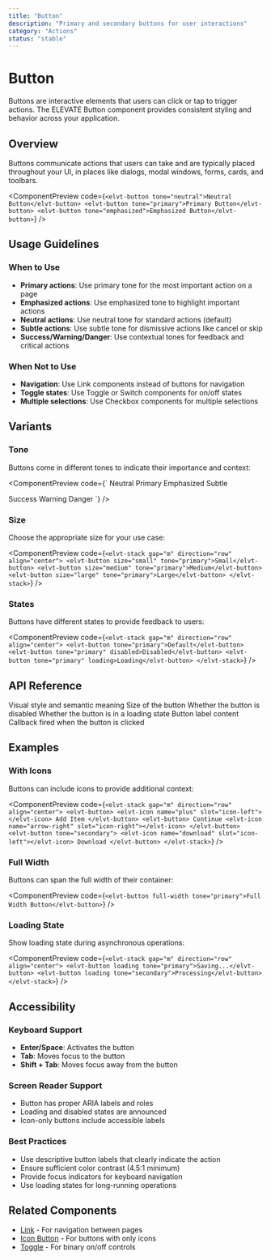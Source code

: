 ```yaml
---
title: "Button"
description: "Primary and secondary buttons for user interactions"
category: "Actions"
status: "stable"
---
```


# Button

Buttons are interactive elements that users can click or tap to trigger actions. The ELEVATE Button component provides consistent styling and behavior across your application.

<ComponentStatus status="stable" />

## Overview

Buttons communicate actions that users can take and are typically placed throughout your UI, in places like dialogs, modal windows, forms, cards, and toolbars.

<ComponentPreview
  code={`<elvt-button tone="neutral">Neutral Button</elvt-button>
<elvt-button tone="primary">Primary Button</elvt-button>
<elvt-button tone="emphasized">Emphasized Button</elvt-button>`}
/>

## Usage Guidelines

### When to Use

- **Primary actions**: Use primary tone for the most important action on a page
- **Emphasized actions**: Use emphasized tone to highlight important actions
- **Neutral actions**: Use neutral tone for standard actions (default)
- **Subtle actions**: Use subtle tone for dismissive actions like cancel or skip
- **Success/Warning/Danger**: Use contextual tones for feedback and critical actions

### When Not to Use

- **Navigation**: Use Link components instead of buttons for navigation
- **Toggle states**: Use Toggle or Switch components for on/off states
- **Multiple selections**: Use Checkbox components for multiple selections

## Variants

### Tone

Buttons come in different tones to indicate their importance and context:

<ComponentPreview
  code={`<elvt-stack gap="m" direction="row" align="center" wrap="wrap">
  <elvt-button tone="neutral">Neutral</elvt-button>
  <elvt-button tone="primary">Primary</elvt-button>
  <elvt-button tone="emphasized">Emphasized</elvt-button>
  <elvt-button tone="subtle">Subtle</elvt-button>
</elvt-stack>

<elvt-stack gap="m" direction="row" align="center" wrap="wrap">
  <elvt-button tone="success">Success</elvt-button>
  <elvt-button tone="warning">Warning</elvt-button>
  <elvt-button tone="danger">Danger</elvt-button>
</elvt-stack>`}
/>

### Size

Choose the appropriate size for your use case:

<ComponentPreview
  code={`<elvt-stack gap="m" direction="row" align="center">
  <elvt-button size="small" tone="primary">Small</elvt-button>
  <elvt-button size="medium" tone="primary">Medium</elvt-button>
  <elvt-button size="large" tone="primary">Large</elvt-button>
</elvt-stack>`}
/>

### States

Buttons have different states to provide feedback to users:

<ComponentPreview
  code={`<elvt-stack gap="m" direction="row" align="center">
  <elvt-button tone="primary">Default</elvt-button>
  <elvt-button tone="primary" disabled>Disabled</elvt-button>
  <elvt-button tone="primary" loading>Loading</elvt-button>
</elvt-stack>`}
/>

## API Reference

<ApiTable>
  <ApiRow prop="tone" type="'neutral' | 'primary' | 'emphasized' | 'subtle' | 'success' | 'warning' | 'danger'" default="'neutral'">
    Visual style and semantic meaning
  </ApiRow>
  
  <ApiRow prop="size" type="'small' | 'medium' | 'large'" default="'medium'">
    Size of the button
  </ApiRow>
  
  <ApiRow prop="disabled" type="boolean" default="false">
    Whether the button is disabled
  </ApiRow>
  
  <ApiRow prop="loading" type="boolean" default="false">
    Whether the button is in a loading state
  </ApiRow>
  
  <ApiRow prop="children" type="ReactNode" default="">
    Button label content
  </ApiRow>
  
  <ApiRow prop="onClick" type="() => void" default="">
    Callback fired when the button is clicked
  </ApiRow>
</ApiTable>

## Examples

### With Icons

Buttons can include icons to provide additional context:

<ComponentPreview
  code={`<elvt-stack gap="m" direction="row" align="center">
  <elvt-button>
    <elvt-icon name="plus" slot="icon-left"></elvt-icon>
    Add Item
  </elvt-button>
  <elvt-button>
    Continue
    <elvt-icon name="arrow-right" slot="icon-right"></elvt-icon>
  </elvt-button>
  <elvt-button tone="secondary">
    <elvt-icon name="download" slot="icon-left"></elvt-icon>
    Download
  </elvt-button>
</elvt-stack>`}
/>

### Full Width

Buttons can span the full width of their container:

<ComponentPreview
  code={`<elvt-button full-width tone="primary">Full Width Button</elvt-button>`}
/>

### Loading State

Show loading state during asynchronous operations:

<ComponentPreview
  code={`<elvt-stack gap="m" direction="row" align="center">
  <elvt-button loading tone="primary">Saving...</elvt-button>
  <elvt-button loading tone="secondary">Processing</elvt-button>
</elvt-stack>`}
/>

## Accessibility

### Keyboard Support

- **Enter/Space**: Activates the button
- **Tab**: Moves focus to the button
- **Shift + Tab**: Moves focus away from the button

### Screen Reader Support

- Button has proper ARIA labels and roles
- Loading and disabled states are announced
- Icon-only buttons include accessible labels

### Best Practices

- Use descriptive button labels that clearly indicate the action
- Ensure sufficient color contrast (4.5:1 minimum)
- Provide focus indicators for keyboard navigation
- Use loading states for long-running operations

## Related Components

- [Link](/components/link) - For navigation between pages
- [Icon Button](/components/icon-button) - For buttons with only icons
- [Toggle](/components/toggle) - For binary on/off controls